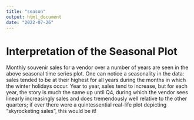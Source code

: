 ```yaml
---
title: "season"
output: html_document
date: "2022-07-26"
---
```


# Interpretation of the Seasonal Plot 

Monthly souvenir sales for a vendor over a number of years are seen in the above seasonal time series plot. One can notice a seasonality in the data: sales tended to be at their highest for all years during the months in which the winter holidays occur. Year to year, sales tend to increase, but for each year, the story is much the same up until Q4, during which the vendor sees linearly increasingly sales and does tremendously well relative to the other quarters; if ever there were a quintessential real-life plot depicting “skyrocketing sales”, this would be it!

